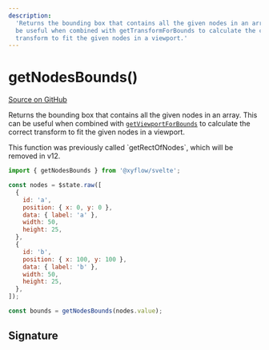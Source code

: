 ```yaml
---
description:
  'Returns the bounding box that contains all the given nodes in an array. This can
  be useful when combined with getTransformForBounds to calculate the correct
  transform to fit the given nodes in a viewport.'
---
```



# getNodesBounds()

[Source on GitHub](https://github.com/xyflow/xyflow/blob/main/packages/system/src/utils/graph.ts/#L195-L229)

Returns the bounding box that contains all the given nodes in an array. This can
be useful when combined with [`getViewportForBounds`](/api-reference/utils/get-viewport-for-bounds)
to calculate the correct transform to fit the given nodes in a viewport.

<Callout type="info">
  This function was previously called `getRectOfNodes`, which will be removed in v12.
</Callout>

```js
import { getNodesBounds } from '@xyflow/svelte';

const nodes = $state.raw([
  {
    id: 'a',
    position: { x: 0, y: 0 },
    data: { label: 'a' },
    width: 50,
    height: 25,
  },
  {
    id: 'b',
    position: { x: 100, y: 100 },
    data: { label: 'b' },
    width: 50,
    height: 25,
  },
]);

const bounds = getNodesBounds(nodes.value);
```

## Signature

<APIDocs functionName="getNodesBounds" />
